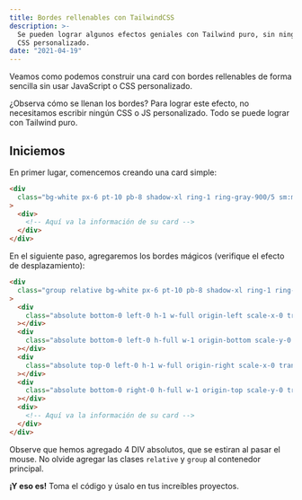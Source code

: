 ```yaml
---
title: Bordes rellenables con TailwindCSS
description: >-
  Se pueden lograr algunos efectos geniales con Tailwind puro, sin ningún JS o
  CSS personalizado.
date: "2021-04-19"
---
```



Veamos como podemos construir una card con bordes rellenables de forma sencilla sin usar JavaScript o CSS personalizado.


<Preview />

¿Observa cómo se llenan los bordes? Para lograr este efecto, no necesitamos escribir ningún CSS o JS personalizado. Todo se puede lograr con Tailwind puro.

## Iniciemos

En primer lugar, comencemos creando una card simple:

```html
<div
  class="bg-white px-6 pt-10 pb-8 shadow-xl ring-1 ring-gray-900/5 sm:mx-auto sm:max-w-lg sm:rounded-lg sm:px-10"
>
  <div>
    <!-- Aquí va la información de su card -->
  </div>
</div>
```

En el siguiente paso, agregaremos los bordes mágicos (verifique el efecto de desplazamiento):

```html {4-15} /group/ /relative/
<div
  class="group relative bg-white px-6 pt-10 pb-8 shadow-xl ring-1 ring-gray-900/5 sm:mx-auto sm:max-w-lg sm:rounded-lg sm:px-10"
>
  <div
    class="absolute bottom-0 left-0 h-1 w-full origin-left scale-x-0 transform bg-sky-400 duration-300 group-hover:scale-x-100"
  ></div>
  <div
    class="absolute bottom-0 left-0 h-full w-1 origin-bottom scale-y-0 transform bg-sky-400 duration-300 group-hover:scale-y-100"
  ></div>
  <div
    class="absolute top-0 left-0 h-1 w-full origin-right scale-x-0 transform bg-sky-400 duration-300 group-hover:scale-x-100"
  ></div>
  <div
    class="absolute bottom-0 right-0 h-full w-1 origin-top scale-y-0 transform bg-sky-400 duration-300 group-hover:scale-y-100"
  ></div>
  <div>
    <!-- Aquí va la información de su card -->
  </div>
</div>
```

Observe que hemos agregado 4 DIV absolutos, que se estiran al pasar el mouse. No olvide agregar las clases `relative` y `group` al contenedor principal.

**¡Y eso es!** Toma el código y úsalo en tus increíbles proyectos.
